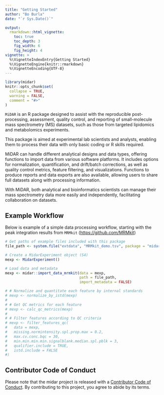 ```yaml
---
title: "Getting Started"
author: "Bo Burla"
date: "`r Sys.Date()`"

output: 
  rmarkdown::html_vignette:
    toc: true
    toc_depth: 3
    fig_width: 6
    fig_height: 4
vignette: >
  %\VignetteIndexEntry{Getting Started}
  %\VignetteEngine{knitr::rmarkdown}
  %\VignetteEncoding{UTF-8}
---
```


```r
library(midar)
knitr::opts_chunk$set(
  collapse = TRUE,
  warning = FALSE,
  comment = "#>"
)
```

`MiDAR` is an R package designed to assist with the reproducible post-processing, assessment, quality control, and reporting of small-molecule mass spectrometry (MS) datasets, such as those from targeted lipidomics and metabolomics experiments.

This package is aimed at experimental lab scientists and analysts, enabling them to process their data with only basic coding or R skills required.

MiDAR can handle different analytical designs and data types, offering functions to import data from various software platforms. It includes options for normalization, quantification, and drift/batch corrections, as well as quality control metrics, feature filtering, and visualizations. Functions to produce reports and data exports are also available, allowing users to share full datasets along with processing information.

With MiDAR, both analytical and bioinformatics scientists can manage their mass spectrometry data more easily and independently, facilitating collaboration on datasets.

## Example Workflow

Below is example of a simple data processing workflow, starting with the peak integration results from `MRMkit` ([https://github.com/MRMkit](https://github.com/MRMkit/MRMkit))

```r


# Get paths of example files included with this package
file_path <- system.file("extdata", "MRMkit_demo.tsv", package = "midar")

# Create a MidarExperiment object (S4)
mexp <- MidarExperiment()

# Load data and metadata
mexp <- midar::import_data_mrmkit(data = mexp, 
                                  path = file_path, 
                                  import_metadata = FALSE)

# # Normalize and quantitate each feature by internal standards
# mexp <- normalize_by_istd(mexp)
# 
# # Get QC metrics for each feature
# mexp <- calc_qc_metrics(mexp)
# 
# # Filter features according to QC criteria
# mexp <- filter_features_qc(
#   data = mexp, 
#   missing.normintensity.spl.prop.max = 0.2,
#   max.cv.conc.bqc = 30,
#   min.min.min.min.signalblank.median.spl.pblk = 3,
#   qualifier.include = TRUE, 
#   istd.include = FALSE
#)
```

## Contributor Code of Conduct

Please note that the midar project is released with a [Contributor Code of Conduct](https://contributor-covenant.org/version/2/0/CODE_OF_CONDUCT.html). By contributing to this project, you agree to abide by its terms.
